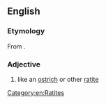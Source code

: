 ==English==

===Etymology===
From {{etyl|la|en}} {{m|la|struthio||ostrich}} {{suffix|en||-ous|t2=relating to}}.

===Adjective===
{{en-adj}}

# {{lb|en|ornithology}} like an [[ostrich]] or other [[ratite]]

[[Category:en:Ratites]]